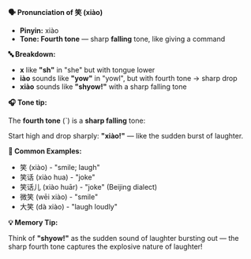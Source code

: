 **🗣️ Pronunciation of 笑 (xiào)**

- **Pinyin:** xiào
- **Tone: Fourth tone** — sharp **falling** tone, like giving a command

**🔤 Breakdown:**

- **x** like **"sh"** in "she" but with tongue lower
- **iào** sounds like **"yow"** in "yowl", but with fourth tone → sharp drop
- **xiào** sounds like **"shyow!"** with a sharp falling tone

**🎧 Tone tip:**

The **fourth tone** (ˋ) is a **sharp falling** tone:

Start high and drop sharply: **"xiào!"** — like the sudden burst of laughter.

**📝 Common Examples:**

- 笑 (xiào) - "smile; laugh"
- 笑话 (xiào hua) - "joke"
- 笑话儿 (xiào huār) - "joke" (Beijing dialect)
- 微笑 (wēi xiào) - "smile"
- 大笑 (dà xiào) - "laugh loudly"

**💡 Memory Tip:**

Think of **"shyow!"** as the sudden sound of laughter bursting out — the sharp fourth tone captures
the explosive nature of laughter!
